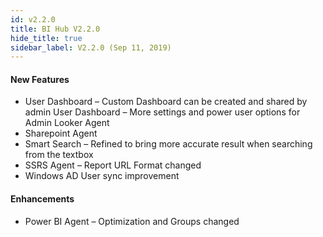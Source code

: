 ```yaml
---
id: v2.2.0
title: BI Hub V2.2.0
hide_title: true
sidebar_label: V2.2.0 (Sep 11, 2019)
---
```



<ReleaseDate
version="BI Hub V2.2.0"
date="Sep 11, 2019"
/>

#### New Features 

* User Dashboard – Custom Dashboard can be created and shared by admin User Dashboard – More settings and power user options for Admin Looker Agent
* Sharepoint Agent
* Smart Search – Refined to bring more accurate result when searching from the textbox
* SSRS Agent – Report URL Format changed
* Windows AD User sync improvement

#### Enhancements

* Power BI Agent – Optimization and Groups changed

